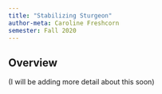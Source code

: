 ```yaml
---
title: "Stabilizing Sturgeon"
author-meta: Caroline Freshcorn
semester: Fall 2020
---
```


## Overview
(I will be adding more detail about this soon)
